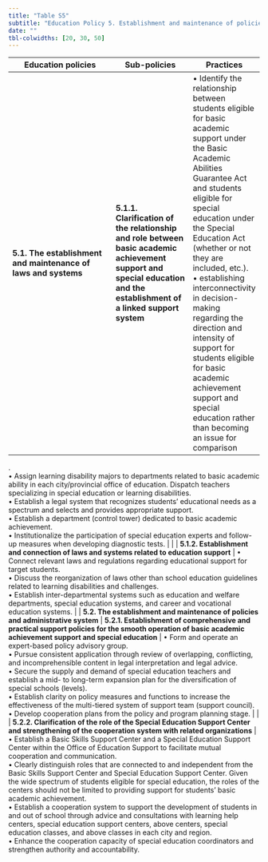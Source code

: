 ---
title: "Table S5"
subtitle: "Education Policy 5. Establishment and maintenance of policies, laws, and administrative systems to support students with LD (topic 4, θ = .169)"
date: ""
tbl-colwidths: [20, 30, 50]
---

| **Education policies** | **Sub-policies** | **Practices** |
|------------------------|------------------|---------------|
| **5.1. The establishment and maintenance of laws and systems** | **5.1.1. Clarification of the relationship and role between basic academic achievement support and special education and the establishment of a linked support system** | • Identify the relationship between students eligible for basic academic support under the Basic Academic Abilities Guarantee Act and students eligible for special education under the Special Education Act (whether or not they are included, etc.). <br> • establishing interconnectivity in decision-making regarding the direction and intensity of support for students eligible for basic academic achievement support and special education rather than becoming an issue for comparison 


. <br> • Assign learning disability majors to departments related to basic academic ability in each city/provincial office of education. Dispatch teachers specializing in special education or learning disabilities. <br> • Establish a legal system that recognizes students’ educational needs as a spectrum and selects and provides appropriate support. <br> • Establish a department (control tower) dedicated to basic academic achievement. <br> • Institutionalize the participation of special education experts and follow-up measures when developing diagnostic tests. |
|  | **5.1.2. Establishment and connection of laws and systems related to education support** | •	Connect relevant laws and regulations regarding educational support for target students. <br> •	Discuss the reorganization of laws other than school education guidelines related to learning disabilities and challenges. <br> •	Establish inter-departmental systems such as education and welfare departments, special education systems, and career and vocational education systems. |
|  **5.2. The establishment and maintenance of policies and administrative system** | **5.2.1. Establishment of comprehensive and practical support policies for the smooth operation of basic academic achievement support and special education** | •	Form and operate an expert-based policy advisory group. <br> • Pursue consistent application through review of overlapping, conflicting, and incomprehensible content in legal interpretation and legal advice. <br> • Secure the supply and demand of special education teachers and establish a mid- to long-term expansion plan for the diversification of special schools (levels). <br> •	Establish clarity on policy measures and functions to increase the effectiveness of the multi-tiered system of support team (support council). <br> • Develop cooperation plans from the policy and program planning stage. |
|  | **5.2.2. Clarification of the role of the Special Education Support Center and strengthening of the cooperation system with related organizations** | •	Establish a Basic Skills Support Center and a Special Education Support Center within the Office of Education Support to facilitate mutual cooperation and communication. <br> •	Clearly distinguish roles that are connected to and independent from the Basic Skills Support Center and Special Education Support Center. Given the wide spectrum of students eligible for special education, the roles of the centers should not be limited to providing support for students’ basic academic achievement. <br> • Establish a cooperation system to support the development of students in and out of school through advice and consultations with learning help centers, special education support centers, above centers, special education classes, and above classes in each city and region. <br> • Enhance the cooperation capacity of special education coordinators and strengthen authority and accountability.
